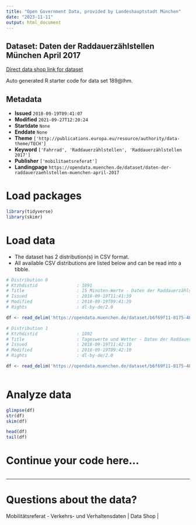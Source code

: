 ```yaml
---
title: "Open Government Data, provided by Landeshauptstadt München"
date: "2023-11-11"
output: html_document
---
```


## Dataset: Daten der Raddauerzählstellen München April 2017

[Direct data shop link for dataset](https://opendata.muenchen.de/dataset/daten-der-raddauerzaehlstellen-muenchen-april-2017)

Auto generated R starter code for data set 189@lhm.

## Metadata

- **Issued** `2018-09-19T09:41:07`
- **Modified** `2021-09-27T12:20:24`
- **Startdate** `None`
- **Enddate** `None`
- **Theme** `['http://publications.europa.eu/resource/authority/data-theme/TECH']`
- **Keyword** `['Fahrrad', 'Raddauerzählstellen', 'Raddauerzählstellen 2017']`
- **Publisher** `['mobilitaetsreferat']`
- **Landingpage** `https://opendata.muenchen.de/dataset/daten-der-raddauerzaehlstellen-muenchen-april-2017`


# Load packages

```r

library(tidyverse)
library(skimr)

```

# Load data

-   The dataset has 2 distribution(s) in CSV format.
-   All available CSV distributions are listed below and can be read into a tibble.

```r

# Distribution 0
# Ktzhdistid               : 1891
# Title                    : 15 Minuten-Werte - Daten der Raddauerzählstellen München April 2017
# Issued                   : 2018-09-19T11:41:39
# Modified                 : 2018-09-19T09:41:39
# Rights                   : dl-by-de/2.0

df <- read_delim('https://opendata.muenchen.de/dataset/b6f69f11-8175-4810-a5e5-699175f01744/resource/6743e71f-60a8-4223-9644-c95b96cd7251/download/rad20170415min.csv')

# Distribution 1
# Ktzhdistid               : 1892
# Title                    : Tageswerte und Wetter - Daten der Raddauerzählstellen München April 2017
# Issued                   : 2018-09-19T11:42:10
# Modified                 : 2018-09-19T09:42:10
# Rights                   : dl-by-de/2.0

df <- read_delim('https://opendata.muenchen.de/dataset/b6f69f11-8175-4810-a5e5-699175f01744/resource/71e42786-1992-4186-a0e3-17e41fda0108/download/rad201704tage.csv')



```

# Analyze data

```r

glimpse(df)
str(df)
skim(df)

head(df)
tail(df)

```

# Continue your code here...

```r

```

------------------------------------------------------------------------

# Questions about the data?

Mobilitätsreferat - Verkehrs- und Verhaltensdaten | Data Shop | 
